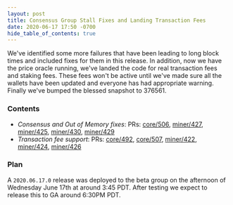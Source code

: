 ```yaml
---
layout: post
title: Consensus Group Stall Fixes and Landing Transaction Fees
date: 2020-06-17 17:50 -0700
hide_table_of_contents: true
---
```


We've identified some more failures that have been leading to long block times and included fixes
for them in this release. In addition, now we have the price oracle running, we've landed the code
for real transaction fees and staking fees. These fees won't be active until we've made sure all the
wallets have been updated and everyone has had appropriate warning. Finally we've bumped the blessed
snapshot to 376561.

<!--truncate-->

### Contents

- _Consensus and Out of Memory fixes_: PRs:
  [core/506](https://github.com/helium/blockchain-core/pull/506),
  [miner/427](https://github.com/helium/miner/pull/427),
  [miner/425](https://github.com/helium/miner/pull/425),
  [miner/430](https://github.com/helium/miner/pull/430),
  [miner/429](https://github.com/helium/miner/pull/429)
- _Transaction fee support_: PRs: [core/492](https://github.com/helium/blockchain-core/pull/492),
  [core/507](https://github.com/helium/blockchain-core/pull/507),
  [miner/422](https://github.com/helium/miner/pull/422),
  [miner/424](https://github.com/helium/miner/pull/424),
  [miner/426](https://github.com/helium/miner/pull/426)

### Plan

A `2020.06.17.0` release was deployed to the beta group on the afternoon of Wednesday June 17th at
around 3:45 PDT. After testing we expect to release this to GA around 6:30PM PDT.

